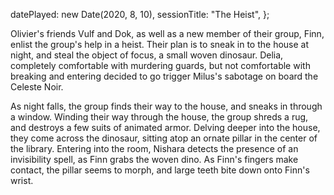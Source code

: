   datePlayed: new Date(2020, 8, 10),
  sessionTitle: "The Heist",
};

Olivier's friends Vulf and Dok, as well as a new member of their group, Finn, enlist the group's help in a heist.
Their plan is to sneak in to the house at night, and steal the object of focus, a small woven dinosaur.
Delia, completely comfortable with murdering guards, but not comfortable with breaking and entering decided to go trigger Milus's sabotage on board the Celeste Noir.

As night falls, the group finds their way to the house, and sneaks in through a window.
Winding their way through the house, the group shreds a rug, and destroys a few suits of animated armor.
Delving deeper into the house, they come across the dinosaur, sitting atop an ornate pillar in the center of the library.
Entering into the room, Nishara detects the presence of an invisibility spell, as Finn grabs the woven dino.
As Finn's fingers make contact, the pillar seems to morph, and large teeth bite down onto Finn's wrist.
